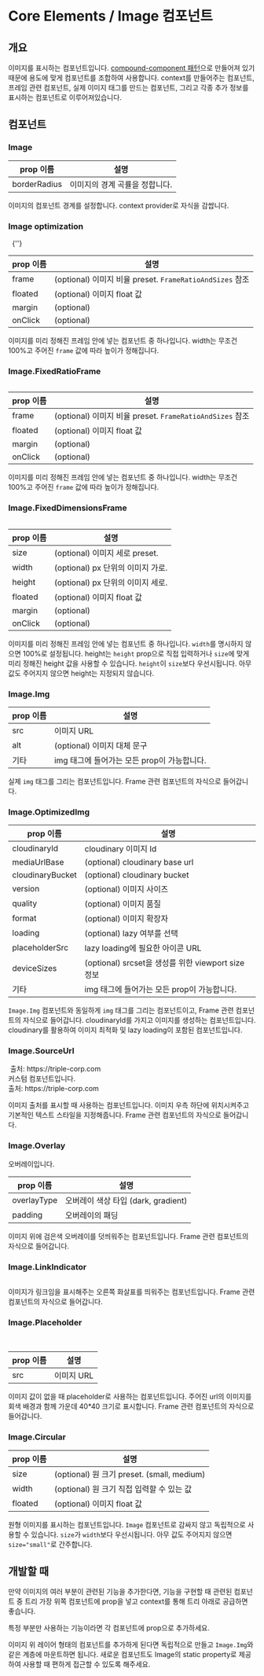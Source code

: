 

<Meta title="Core-Elements | Image" />

# Core Elements / Image 컴포넌트

## 개요

이미지를 표시하는 컴포넌트입니다.
[compound-component 패턴](https://kentcdodds.com/blog/compound-components-with-react-hooks)으로 만들어져 있기 때문에 용도에 맞게 컴포넌트를 조합하여 사용합니다.
context를 만들어주는 컴포넌트, 프레임 관련 컴포넌트, 실제 이미지 태그를 만드는 컴포넌트,
그리고 각종 추가 정보를 표시하는 컴포넌트로 이루어져있습니다.

## 컴포넌트

### Image

| prop 이름    | 설명                           |
| ------------ | ------------------------------ |
| borderRadius | 이미지의 경계 곡률을 정합니다. |

이미지의 컴포넌트 경계를 설정합니다. context provider로 자식을 감쌉니다.

### Image optimization

<Story name="이미지 최적화 및 lazy loading">
  <Container>
    <Image>
      <Image.FixedRatioFrame
        frame={
          boolean('frame 사용', true)
            ? selectAddons('frame', FRAME_RATIO_AND_SIZES, 'mini')
            : undefined
        }
      >
        <Image.OptimizedImg
          loading="eager"
          cloudinaryId="45a36898-b412-4d51-882c-fdefad5a164d"
        />
      </Image.FixedRatioFrame>
    </Image>
    <Image>
      <Image.FixedRatioFrame
        frame={
          boolean('frame 사용', true)
            ? selectAddons('frame', FRAME_RATIO_AND_SIZES, 'mini')
            : undefined
        }
      >
        <Image.OptimizedImg cloudinaryId="45a36898-b412-4d51-882c-fdefad5a164d" />
      </Image.FixedRatioFrame>
    </Image>
    <Container minHeight={10000}>{''}</Container>
    <Image>
      <Image.FixedRatioFrame
        frame={
          boolean('frame 사용', true)
            ? selectAddons('frame', FRAME_RATIO_AND_SIZES, 'mini')
            : undefined
        }
      >
        <Image.OptimizedImg
          loading="eager"
          cloudinaryId="45a36898-b412-4d51-882c-fdefad5a164d"
        />
      </Image.FixedRatioFrame>
    </Image>
    <Image>
      <Image.FixedRatioFrame
        frame={
          boolean('frame 사용', true)
            ? selectAddons('frame', FRAME_RATIO_AND_SIZES, 'mini')
            : undefined
        }
      >
        <Image.OptimizedImg cloudinaryId="45a36898-b412-4d51-882c-fdefad5a164d" />
      </Image.FixedRatioFrame>
    </Image>
  </Container>
</Story>

| prop 이름 | 설명                                                     |
| --------- | -------------------------------------------------------- |
| frame     | (optional) 이미지 비율 preset. `FrameRatioAndSizes` 참조 |
| floated   | (optional) 이미지 float 값                               |
| margin    | (optional)                                               |
| onClick   | (optional)                                               |

이미지를 미리 정해진 프레임 안에 넣는 컴포넌트 중 하나입니다. width는 무조건 100%고 주어진 `frame` 값에 따라 높이가 정해집니다.

### Image.FixedRatioFrame

<Story name="비율 고정 프레임">
  <Image>
    <Image.FixedRatioFrame
      frame={
        boolean('frame 사용', true)
          ? selectAddons('frame', FRAME_RATIO_AND_SIZES, 'mini')
          : undefined
      }
    >
      <Image.Img src="https://triple-corp.com/static/images/img-bg-0.jpg" />
    </Image.FixedRatioFrame>
  </Image>
</Story>

| prop 이름 | 설명                                                     |
| --------- | -------------------------------------------------------- |
| frame     | (optional) 이미지 비율 preset. `FrameRatioAndSizes` 참조 |
| floated   | (optional) 이미지 float 값                               |
| margin    | (optional)                                               |
| onClick   | (optional)                                               |

이미지를 미리 정해진 프레임 안에 넣는 컴포넌트 중 하나입니다. width는 무조건 100%고 주어진 `frame` 값에 따라 높이가 정해집니다.

### Image.FixedDimensionsFrame

<Story name="가로, 세로 고정 프레임">
  <Image>
    <Image.FixedDimensionsFrame
      size={
        !boolean('width, height 사용', true)
          ? selectAddons('size', GLOBAL_SIZES, 'medium')
          : undefined
      }
      width={
        boolean('width, height 사용', true)
          ? number('width', 320, undefined)
          : undefined
      }
      height={
        boolean('width, height 사용', true)
          ? number('height', 180, undefined)
          : undefined
      }
    >
      <Image.Img src="https://triple-corp.com/static/images/img-bg-0.jpg" />
    </Image.FixedDimensionsFrame>
  </Image>
</Story>

| prop 이름 | 설명                              |
| --------- | --------------------------------- |
| size      | (optional) 이미지 세로 preset.    |
| width     | (optional) px 단위의 이미지 가로. |
| height    | (optional) px 단위의 이미지 세로. |
| floated   | (optional) 이미지 float 값        |
| margin    | (optional)                        |
| onClick   | (optional)                        |

이미지를 미리 정해진 프레임 안에 넣는 컴포넌트 중 하나입니다.
`width`를 명시하지 않으면 100%로 설정됩니다.
height는 `height` prop으로 직접 입력하거나 `size`에 맞게 미리 정해진 height 값을 사용할 수 있습니다. `height`이 `size`보다 우선시됩니다. 아무 값도 주어지지 않으면 height는 지정되지 않습니다.

### Image.Img

| prop 이름 | 설명                                        |
| --------- | ------------------------------------------- |
| src       | 이미지 URL                                  |
| alt       | (optional) 이미지 대체 문구                 |
| 기타      | img 태그에 들어가는 모든 prop이 가능합니다. |

실제 `img` 태그를 그리는 컴포넌트입니다. Frame 관련 컴포넌트의 자식으로 들어갑니다.

### Image.OptimizedImg

| prop 이름        | 설명                                               |
| ---------------- | -------------------------------------------------- |
| cloudinaryId     | cloudinary 이미지 Id                               |
| mediaUrlBase     | (optional) cloudinary base url                     |
| cloudinaryBucket | (optional) cloudinary bucket                       |
| version          | (optional) 이미지 사이즈                           |
| quality          | (optional) 이미지 품질                             |
| format           | (optional) 이미지 확장자                           |
| loading          | (optional) lazy 여부를 선택                        |
| placeholderSrc   | lazy loading에 필요한 아이콘 URL                   |
| deviceSizes      | (optional) srcset을 생성를 위한 viewport size 정보 |
| 기타             | img 태그에 들어가는 모든 prop이 가능합니다.        |

`Image.Img` 컴포넌트와 동일하게 `img` 태그를 그리는 컴포넌트이고, Frame 관련 컴포넌트의 자식으로 들어갑니다.
cloudinaryId를 가지고 이미지를 생성하는 컴포넌트입니다.
cloudinary를 활용하여 이미지 최적화 및 lazy loading이 포함된 컴포넌트입니다.

### Image.SourceUrl

<Preview>
  <Image>
    <Image.FixedRatioFrame frame="small">
      <Image.Img src="https://triple-corp.com/static/images/img-bg-0.jpg" />
      <Image.SourceUrl>출처: https://triple-corp.com</Image.SourceUrl>
    </Image.FixedRatioFrame>
  </Image>
  <Image>
    <Image.FixedRatioFrame frame="small" margin={{ top: 100 }}>
      <Image.Img src="https://triple-corp.com/static/images/img-bg-0.jpg" />
      <Image.SourceUrl>
        <div
          style={{
            fontSize: 20,
            border: 'solid 1px red',
            overflow: 'auto',
          }}
        >
          커스텀 컴포넌트입니다.
          <br />
          출처: https://triple-corp.com
        </div>
      </Image.SourceUrl>
    </Image.FixedRatioFrame>
  </Image>
</Preview>

이미지 출처를 표시할 때 사용하는 컴포넌트입니다.
이미지 우측 하단에 위치시켜주고 기본적인 텍스트 스타일을 지정해줍니다.
Frame 관련 컴포넌트의 자식으로 들어갑니다.

### Image.Overlay

<Story name="오버레이">
  <Image>
    <Image.FixedRatioFrame frame="mini">
      <Image.Img src="https://triple-corp.com/static/images/img-bg-0.jpg" />
      <Image.Overlay
        overlayType={selectAddons('overlayType', ['gradient', 'dark'], 'dark')}
        padding={{ top: 20, bottom: 20 }}
      >
        <div style={{ fontSize: 14, color: 'white' }}>오버레이입니다.</div>
      </Image.Overlay>
    </Image.FixedRatioFrame>
  </Image>
</Story>

| prop 이름   | 설명                                |
| ----------- | ----------------------------------- |
| overlayType | 오버레이 색상 타입 (dark, gradient) |
| padding     | 오버레이의 패딩                     |

이미지 위에 검은색 오버레이를 덧씌워주는 컴포넌트입니다.
Frame 관련 컴포넌트의 자식으로 들어갑니다.

### Image.LinkIndicator

<Preview>
  <Image>
    <Image.FixedRatioFrame frame="mini">
      <Image.Img src="https://triple-corp.com/static/images/img-bg-0.jpg" />
      <Image.LinkIndicator />
    </Image.FixedRatioFrame>
  </Image>
</Preview>

이미지가 링크임을 표시해주는 오른쪽 화살표를 띄워주는 컴포넌트입니다.
Frame 관련 컴포넌트의 자식으로 들어갑니다.

### Image.Placeholder

<Preview>
  <Image>
    <Image.FixedRatioFrame frame="mini">
      <Image.Placeholder src="https://assets.triple.guide/images/ico-blank-hotel@2x.png" />
    </Image.FixedRatioFrame>
  </Image>
  <Image>
    <Image.FixedDimensionsFrame width={90} height={160} margin={{ top: 50 }}>
      <Image.Placeholder src="https://assets.triple.guide/images/ico-blank-hotel@2x.png" />
    </Image.FixedDimensionsFrame>
  </Image>
</Preview>

| prop 이름 | 설명       |
| --------- | ---------- |
| src       | 이미지 URL |

이미지 값이 없을 때 placeholder로 사용하는 컴포넌트입니다.
주어진 url의 이미지를 회색 배경과 함께 가운데 40\*40 크기로 표시합니다.
Frame 관련 컴포넌트의 자식으로 들어갑니다.

### Image.Circular

<Story name="원형 이미지">
  <Image.Circular
    src="https://triple-corp.com/static/images/img-bg-0.jpg"
    size={
      !boolean('width 사용', false)
        ? selectAddons('size', ['small', 'medium'], 'medium')
        : undefined
    }
    width={boolean('width 사용', false) ? number('width', 40) : undefined}
  />
</Story>

| prop 이름 | 설명                                       |
| --------- | ------------------------------------------ |
| size      | (optional) 원 크기 preset. (small, medium) |
| width     | (optional) 원 크기 직접 입력할 수 있는 값  |
| floated   | (optional) 이미지 float 값                 |

원형 이미지를 표시하는 컴포넌트입니다. `Image` 컴포넌트로 감싸지 않고 독립적으로 사용할 수 있습니다.
`size`가 `width`보다 우선시됩니다. 아무 값도 주어지지 않으면 `size="small"`로 간주합니다.

## 개발할 때

만약 이미지의 여러 부분이 관련된 기능을 추가한다면,
기능을 구현할 때 관련된 컴포넌트 중 트리 가장 위쪽 컴포넌트에
prop을 넣고 context를 통해 트리 아래로 공급하면 좋습니다.

특정 부분만 사용하는 기능이라면 각 컴포넌트에 prop으로 추가하세요.

이미지 위 레이어 형태의 컴포넌트를 추가하게 된다면
독립적으로 만들고 `Image.Img`와 같은 계층에 마운트하면 됩니다.
새로운 컴포넌트도 Image의 static property로 제공하여
사용할 때 편하게 접근할 수 있도록 해주세요.
